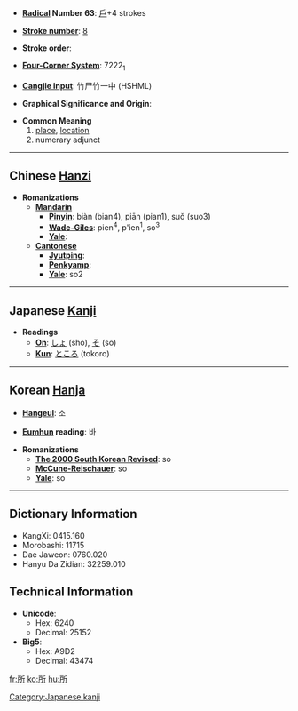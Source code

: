 * '''[[Wiktionary:Chinese radical index| Radical]] Number 63''': [[Wiktionary:Chinese radical index 戶|戶]]+4 strokes

* '''[[Wiktionary:Chinese total strokes index|Stroke number]]''': [[Wiktionary:Chinese total strokes index 8|8]]

* '''Stroke order''': 

* '''[[Wiktionary:Chinese four corner index|Four-Corner System]]''': 7222<sub>1</sub>

* '''[[Wiktionary:Chinese Cangjie index|Cangjie input]]''': 竹尸竹一中 (HSHML)

* '''Graphical Significance and Origin''': 

* '''Common Meaning'''
*#[[place]], [[location]]
*# numerary adjunct

----

== Chinese [[Hanzi]] ==

* '''Romanizations'''
** '''[[Mandarin]]'''
*** '''[[Pinyin]]''': biàn (bian4), piān (pian1), suǒ (suo3)
*** '''[[Wade-Giles]]''': pien<sup>4</sup>, p'ien<sup>1</sup>, so<sup>3</sup>
*** '''[[Yale]]''': 
** '''[[Cantonese]]'''
*** '''[[Jyutping]]''':
*** '''[[Penkyamp]]''': 
*** '''[[Yale]]''': so2


----

== Japanese [[Kanji]] ==

* '''Readings'''
** '''[[On]]''': [[しょ]] (sho), [[そ]] (so)
** '''[[Kun]]''': [[ところ]] (tokoro)


----

== Korean [[Hanja]] ==

* '''[[Hangeul]]''': 소

* '''[[Eumhun]] reading''': 바

* '''Romanizations'''
** '''[[The 2000 South Korean Revised Romanization|The 2000 South Korean Revised]]''': so
** '''[[McCune-Reischauer]]''': so
** '''[[Yale]]''': so

----

== Dictionary Information ==

* KangXi: 0415.160
* Morobashi: 11715
* Dae Jaweon: 0760.020
* Hanyu Da Zidian: 32259.010

== Technical Information ==

* '''Unicode''':
** Hex: 6240
** Decimal: 25152
* '''Big5''':
** Hex: A9D2
** Decimal: 43474

[[Category:Japanese kanji]]

[[fr:所]]
[[ko:所]]
[[hu:所]]